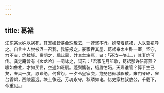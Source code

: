 ```yaml
---
---
---
```

title: 葛裙
---



江东某大姓以祸死，其宠姬皆挟金珠散去，一婢坚不行。婢常着葛裙，人以葛裙呼之。自言主人尝被酒一召我，我誓报之。豪家吞其屋，葛裙奉木主卧一室，坚守，力不支，绝粒毙。豪悯之，扃此室，并其主瘗焉，曰：「还汝一块土。」其事绝可传。龚定庵曾有《水龙吟》一阕咏之，词云：「君家花月笙歌，葛裙那许陪宵燕？啸如鲁柱，才如买锦，空遇如班扇。蓬鬓慵装，蛾眉怕妬，天寒谁管？算平生已矣，春风一度，恩歇绝，何曾怨。一夕仓皇家变，抱琵琶倾城都散。雍门琴碎，雀台香烬，西陵墓远。块土争还，芳魂永守，秋磷如电。忆史家柱叔敖公，千载下，今重见。」
